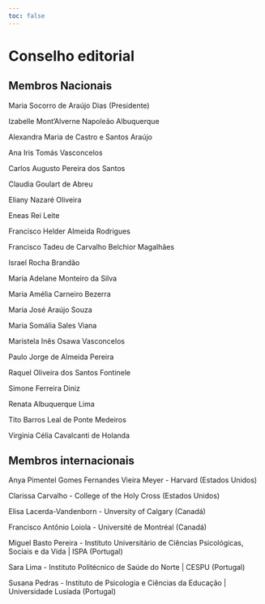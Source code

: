```yaml
---
toc: false
---
```


# Conselho editorial {.unnumbered .unlisted}

## Membros Nacionais {.unnumbered .unlisted}

Maria Socorro de Araújo Dias (Presidente)

Izabelle Mont’Alverne Napoleão Albuquerque

Alexandra Maria de Castro e Santos Araújo

Ana Iris Tomás Vasconcelos

Carlos Augusto Pereira dos Santos

Claudia Goulart de Abreu

Eliany Nazaré Oliveira

Eneas Rei Leite

Francisco Helder Almeida Rodrigues

Francisco Tadeu de Carvalho Belchior Magalhães

Israel Rocha Brandão

Maria Adelane Monteiro da Silva

Maria Amélia Carneiro Bezerra

Maria José Araújo Souza

Maria Somália Sales Viana

Maristela Inês Osawa Vasconcelos

Paulo Jorge de Almeida Pereira

Raquel Oliveira dos Santos Fontinele

Simone Ferreira Diniz

Renata Albuquerque Lima

Tito Barros Leal de Ponte Medeiros

Virginia Célia Cavalcanti de Holanda

## Membros internacionais {.unnumbered .unlisted}

Anya Pimentel Gomes Fernandes Vieira Meyer - Harvard (Estados Unidos)

Clarissa Carvalho - College of the Holy Cross (Estados Unidos) 

Elisa Lacerda-Vandenborn - Unversity of Calgary (Canadá)

Francisco Antônio Loiola - Université de Montréal (Canadá)

Miguel Basto Pereira - Instituto Universitário de Ciências Psicológicas, Sociais e da Vida \| ISPA (Portugal)

Sara Lima - Instituto Politécnico de Saúde do Norte \| CESPU (Portugal)

Susana Pedras - Instituto de Psicologia e Ciências da Educação \| Universidade Lusíada (Portugal)
